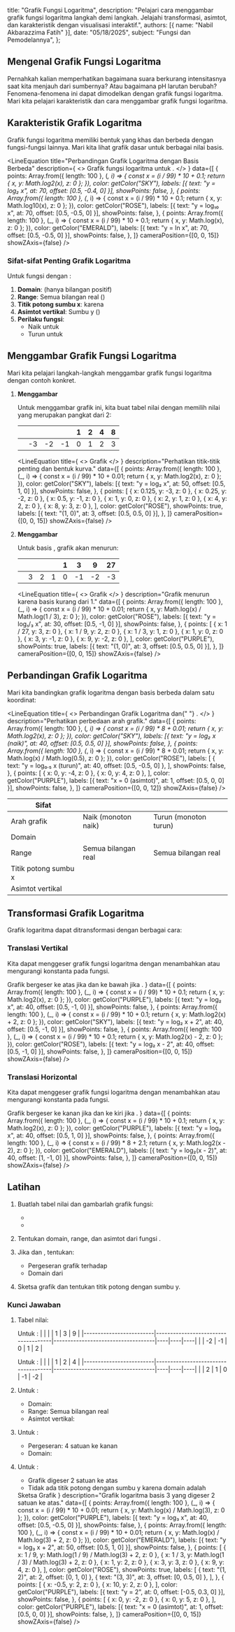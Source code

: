 
  title: "Grafik Fungsi Logaritma",
  description: "Pelajari cara menggambar grafik fungsi logaritma langkah demi langkah. Jelajahi transformasi, asimtot, dan karakteristik dengan visualisasi interaktif.",
  authors: [{ name: "Nabil Akbarazzima Fatih" }],
  date: "05/18/2025",
  subject: "Fungsi dan Pemodelannya",
};

## Mengenal Grafik Fungsi Logaritma

Pernahkah kalian memperhatikan bagaimana suara berkurang intensitasnya saat kita menjauh dari sumbernya? Atau bagaimana pH larutan berubah? Fenomena-fenomena ini dapat dimodelkan dengan grafik fungsi logaritma. Mari kita pelajari karakteristik dan cara menggambar grafik fungsi logaritma.

## Karakteristik Grafik Logaritma

Grafik fungsi logaritma memiliki bentuk yang khas dan berbeda dengan fungsi-fungsi lainnya. Mari kita lihat grafik dasar <InlineMath math="y = \log_b x" /> untuk berbagai nilai basis.

<LineEquation
  title="Perbandingan Grafik Logaritma dengan Basis Berbeda"
  description={
    <>
      Grafik fungsi logaritma untuk <InlineMath math="b > 1" />.
    </>
  }
  data={[
    {
      points: Array.from({ length: 100 }, (_, i) => {
        const x = (i / 99) * 10 + 0.1;
        return { x, y: Math.log2(x), z: 0 };
      }),
      color: getColor("SKY"),
      labels: [{ text: "y = log₂ x", at: 70, offset: [0.5, -0.4, 0] }],
      showPoints: false,
    },
    {
      points: Array.from({ length: 100 }, (_, i) => {
        const x = (i / 99) * 10 + 0.1;
        return { x, y: Math.log10(x), z: 0 };
      }),
      color: getColor("ROSE"),
      labels: [{ text: "y = log₁₀ x", at: 70, offset: [0.5, -0.5, 0] }],
      showPoints: false,
    },
    {
      points: Array.from({ length: 100 }, (_, i) => {
        const x = (i / 99) * 10 + 0.1;
        return { x, y: Math.log(x), z: 0 };
      }),
      color: getColor("EMERALD"),
      labels: [{ text: "y = ln x", at: 70, offset: [0.5, -0.5, 0] }],
      showPoints: false,
    },
  ]}
  cameraPosition={[0, 0, 15]}
  showZAxis={false}
/>

### Sifat-sifat Penting Grafik Logaritma

Untuk fungsi <InlineMath math="f(x) = \log_b x" /> dengan <InlineMath math="b > 1" />:

1. **Domain**: <InlineMath math="x > 0" /> (hanya bilangan positif)
2. **Range**: Semua bilangan real (<InlineMath math="-\infty < y < \infty" />)
3. **Titik potong sumbu x**: <InlineMath math="(1, 0)" /> karena <InlineMath math="\log_b 1 = 0" />
4. **Asimtot vertikal**: Sumbu y (<InlineMath math="x = 0" />)
5. **Perilaku fungsi**:
   - Naik untuk <InlineMath math="b > 1" />
   - Turun untuk <InlineMath math="0 < b < 1" />

## Menggambar Grafik Fungsi Logaritma

Mari kita pelajari langkah-langkah menggambar grafik fungsi logaritma dengan contoh konkret.

1. **Menggambar <InlineMath math="y = \log_2 x" />**

   Untuk menggambar grafik ini, kita buat tabel nilai dengan memilih nilai <InlineMath math="x" /> yang merupakan pangkat dari 2:

   | <InlineMath math="x" />            | <InlineMath math="\frac{1}{8}" /> | <InlineMath math="\frac{1}{4}" /> | <InlineMath math="\frac{1}{2}" /> | 1   | 2   | 4   | 8   |
   | ---------------------------------- | --------------------------------- | --------------------------------- | --------------------------------- | --- | --- | --- | --- |
   | <InlineMath math="y = \log_2 x" /> | -3                                | -2                                | -1                                | 0   | 1   | 2   | 3   |

   <LineEquation
     title={
       <>
         Grafik <InlineMath math="y = \log_2 x" />
       </>
     }
     description="Perhatikan titik-titik penting dan bentuk kurva."
     data={[
       {
         points: Array.from({ length: 100 }, (_, i) => {
           const x = (i / 99) * 10 + 0.01;
           return { x, y: Math.log2(x), z: 0 };
         }),
         color: getColor("SKY"),
         labels: [{ text: "y = log₂ x", at: 50, offset: [0.5, 1, 0] }],
         showPoints: false,
       },
       {
         points: [
           { x: 0.125, y: -3, z: 0 },
           { x: 0.25, y: -2, z: 0 },
           { x: 0.5, y: -1, z: 0 },
           { x: 1, y: 0, z: 0 },
           { x: 2, y: 1, z: 0 },
           { x: 4, y: 2, z: 0 },
           { x: 8, y: 3, z: 0 },
         ],
         color: getColor("ROSE"),
         showPoints: true,
         labels: [{ text: "(1, 0)", at: 3, offset: [0.5, 0.5, 0] }],
       },
     ]}
     cameraPosition={[0, 0, 15]}
     showZAxis={false}
   />

2. **Menggambar <InlineMath math="y = \log_{\frac{1}{3}} x" />**

   Untuk basis <InlineMath math="0 < b < 1" />, grafik akan menurun:

   | <InlineMath math="x" />                        | <InlineMath math="\frac{1}{27}" /> | <InlineMath math="\frac{1}{9}" /> | <InlineMath math="\frac{1}{3}" /> | 1   | 3   | 9   | 27  |
   | ---------------------------------------------- | ---------------------------------- | --------------------------------- | --------------------------------- | --- | --- | --- | --- |
   | <InlineMath math="y = \log_{\frac{1}{3}} x" /> | 3                                  | 2                                 | 1                                 | 0   | -1  | -2  | -3  |

   <LineEquation
     title={
       <>
         Grafik <InlineMath math="y = \log_{\frac{1}{3}} x" />
       </>
     }
     description="Grafik menurun karena basis kurang dari 1."
     data={[
       {
         points: Array.from({ length: 100 }, (_, i) => {
           const x = (i / 99) * 10 + 0.01;
           return { x, y: Math.log(x) / Math.log(1 / 3), z: 0 };
         }),
         color: getColor("ROSE"),
         labels: [{ text: "y = log₁/₃ x", at: 30, offset: [0.5, -1, 0] }],
         showPoints: false,
       },
       {
         points: [
           { x: 1 / 27, y: 3, z: 0 },
           { x: 1 / 9, y: 2, z: 0 },
           { x: 1 / 3, y: 1, z: 0 },
           { x: 1, y: 0, z: 0 },
           { x: 3, y: -1, z: 0 },
           { x: 9, y: -2, z: 0 },
         ],
         color: getColor("PURPLE"),
         showPoints: true,
         labels: [{ text: "(1, 0)", at: 3, offset: [0.5, 0.5, 0] }],
       },
     ]}
     cameraPosition={[0, 0, 15]}
     showZAxis={false}
   />

## Perbandingan Grafik Logaritma

Mari kita bandingkan grafik logaritma dengan basis berbeda dalam satu koordinat:

<LineEquation
  title={
    <>
      Perbandingan Grafik Logaritma <InlineMath math="b > 1" /> dan{" "}
      <InlineMath math="0 < b < 1" />.
    </>
  }
  description="Perhatikan perbedaan arah grafik."
  data={[
    {
      points: Array.from({ length: 100 }, (_, i) => {
        const x = (i / 99) * 8 + 0.01;
        return { x, y: Math.log2(x), z: 0 };
      }),
      color: getColor("SKY"),
      labels: [{ text: "y = log₂ x (naik)", at: 40, offset: [0.5, 0.5, 0] }],
      showPoints: false,
    },
    {
      points: Array.from({ length: 100 }, (_, i) => {
        const x = (i / 99) * 8 + 0.01;
        return { x, y: Math.log(x) / Math.log(0.5), z: 0 };
      }),
      color: getColor("ROSE"),
      labels: [
        { text: "y = log₀.₅ x (turun)", at: 40, offset: [0.5, -0.5, 0] },
      ],
      showPoints: false,
    },
    {
      points: [
        { x: 0, y: -4, z: 0 },
        { x: 0, y: 4, z: 0 },
      ],
      color: getColor("PURPLE"),
      labels: [{ text: "x = 0 (asimtot)", at: 1, offset: [0.5, 0, 0] }],
      showPoints: false,
    },
  ]}
  cameraPosition={[0, 0, 12]}
  showZAxis={false}
/>

| Sifat                | <InlineMath math="b > 1" />  | <InlineMath math="0 < b < 1" /> |
| -------------------- | ---------------------------- | ------------------------------- |
| Arah grafik          | Naik (monoton naik)          | Turun (monoton turun)           |
| Domain               | <InlineMath math="x > 0" />  | <InlineMath math="x > 0" />     |
| Range                | Semua bilangan real          | Semua bilangan real             |
| Titik potong sumbu x | <InlineMath math="(1, 0)" /> | <InlineMath math="(1, 0)" />    |
| Asimtot vertikal     | <InlineMath math="x = 0" />  | <InlineMath math="x = 0" />     |

## Transformasi Grafik Logaritma

Grafik logaritma dapat ditransformasi dengan berbagai cara:

### Translasi Vertikal

Kita dapat menggeser grafik fungsi logaritma dengan menambahkan atau mengurangi konstanta <InlineMath math="k" /> pada fungsi.

<div className="flex flex-col gap-4">
  <BlockMath math="y = \log_b x + k" />
  <LineEquation
    title="Translasi Vertikal"
    description={
      <>
        Grafik bergeser ke atas jika <InlineMath math="k > 0" /> dan ke bawah
        jika <InlineMath math="k < 0" />.
      </>
    }
    data={[
      {
        points: Array.from({ length: 100 }, (_, i) => {
          const x = (i / 99) * 10 + 0.1;
          return { x, y: Math.log2(x), z: 0 };
        }),
        color: getColor("PURPLE"),
        labels: [{ text: "y = log₂ x", at: 40, offset: [0.5, -1, 0] }],
        showPoints: false,
      },
      {
        points: Array.from({ length: 100 }, (_, i) => {
          const x = (i / 99) * 10 + 0.1;
          return { x, y: Math.log2(x) + 2, z: 0 };
        }),
        color: getColor("SKY"),
        labels: [{ text: "y = log₂ x + 2", at: 40, offset: [0.5, -1, 0] }],
        showPoints: false,
      },
      {
        points: Array.from({ length: 100 }, (_, i) => {
          const x = (i / 99) * 10 + 0.1;
          return { x, y: Math.log2(x) - 2, z: 0 };
        }),
        color: getColor("ROSE"),
        labels: [{ text: "y = log₂ x - 2", at: 40, offset: [0.5, -1, 0] }],
        showPoints: false,
      },
    ]}
    cameraPosition={[0, 0, 15]}
    showZAxis={false}
  />
</div>

### Translasi Horizontal

Kita dapat menggeser grafik fungsi logaritma dengan menambahkan atau mengurangi konstanta <InlineMath math="h" /> pada fungsi.

<div className="flex flex-col gap-4">
  <BlockMath math="y = \log_b (x - h)" />
  <LineEquation
    title="Translasi Horizontal"
    description={
      <>
        Grafik bergeser ke kanan jika <InlineMath math="h > 0" /> dan ke kiri
        jika <InlineMath math="h < 0" />.
      </>
    }
    data={[
      {
        points: Array.from({ length: 100 }, (_, i) => {
          const x = (i / 99) * 10 + 0.1;
          return { x, y: Math.log2(x), z: 0 };
        }),
        color: getColor("PURPLE"),
        labels: [{ text: "y = log₂ x", at: 40, offset: [0.5, 1, 0] }],
        showPoints: false,
      },
      {
        points: Array.from({ length: 100 }, (_, i) => {
          const x = (i / 99) * 8 + 2.1;
          return { x, y: Math.log2(x - 2), z: 0 };
        }),
        color: getColor("EMERALD"),
        labels: [{ text: "y = log₂(x - 2)", at: 40, offset: [1, -1, 0] }],
        showPoints: false,
      },
    ]}
    cameraPosition={[0, 0, 15]}
    showZAxis={false}
  />
</div>

## Latihan

1. Buatlah tabel nilai dan gambarlah grafik fungsi:

   - <InlineMath math="y = \log_3 x" />
   - <InlineMath math="y = \log_{\frac{1}{2}} x" />

2. Tentukan domain, range, dan asimtot dari fungsi <InlineMath math="f(x) = \log_5 (x + 3)" />.

3. Jika <InlineMath math="f(x) = \log_2 x" /> dan <InlineMath math="g(x) = \log_2 (x - 4)" />, tentukan:

   - Pergeseran grafik <InlineMath math="g(x)" /> terhadap <InlineMath math="f(x)" />
   - Domain dari <InlineMath math="g(x)" />

4. Sketsa grafik <InlineMath math="y = \log_3 x + 2" /> dan tentukan titik potong dengan sumbu y.

### Kunci Jawaban

1. Tabel nilai:

   Untuk <InlineMath math="y = \log_3 x" />:
   | <InlineMath math="x" /> | <InlineMath math="\frac{1}{9}" /> | <InlineMath math="\frac{1}{3}" /> | 1 | 3 | 9 |
   |-------------------------|-------------------------------------|------------------------------------|----|----|----|
   | <InlineMath math="y" /> | -2 | -1 | 0 | 1 | 2 |

   Untuk <InlineMath math="y = \log_{\frac{1}{2}} x" />:
   | <InlineMath math="x" /> | <InlineMath math="\frac{1}{4}" /> | <InlineMath math="\frac{1}{2}" /> | 1 | 2 | 4 |
   |-------------------------|-------------------------------------|------------------------------------|----|----|----|
   | <InlineMath math="y" /> | 2 | 1 | 0 | -1 | -2 |

2. Untuk <InlineMath math="f(x) = \log_5 (x + 3)" />:

   - Domain: <InlineMath math="x + 3 > 0 \Rightarrow x > -3" />
   - Range: Semua bilangan real
   - Asimtot vertikal: <InlineMath math="x = -3" />

3. Untuk <InlineMath math="g(x) = \log_2 (x - 4)" />:

   - Pergeseran: 4 satuan ke kanan
   - Domain: <InlineMath math="x - 4 > 0 \Rightarrow x > 4" />

4. Untuk <InlineMath math="y = \log_3 x + 2" />:

   - Grafik <InlineMath math="y = \log_3 x" /> digeser 2 satuan ke atas
   - Tidak ada titik potong dengan sumbu y karena domain adalah <InlineMath math="x > 0" />

   <div className="mt-4">
     <LineEquation
       title={
         <>
           Sketsa Grafik <InlineMath math="y = \log_3 x + 2" />
         </>
       }
       description="Grafik logaritma basis 3 yang digeser 2 satuan ke atas."
       data={[
         {
           points: Array.from({ length: 100 }, (_, i) => {
             const x = (i / 99) * 10 + 0.01;
             return { x, y: Math.log(x) / Math.log(3), z: 0 };
           }),
           color: getColor("PURPLE"),
           labels: [{ text: "y = log₃ x", at: 40, offset: [0.5, -0.5, 0] }],
           showPoints: false,
         },
         {
           points: Array.from({ length: 100 }, (_, i) => {
             const x = (i / 99) * 10 + 0.01;
             return { x, y: Math.log(x) / Math.log(3) + 2, z: 0 };
           }),
           color: getColor("EMERALD"),
           labels: [{ text: "y = log₃ x + 2", at: 50, offset: [0.5, 1, 0] }],
           showPoints: false,
         },
         {
           points: [
             { x: 1 / 9, y: Math.log(1 / 9) / Math.log(3) + 2, z: 0 },
             { x: 1 / 3, y: Math.log(1 / 3) / Math.log(3) + 2, z: 0 },
             { x: 1, y: 2, z: 0 },
             { x: 3, y: 3, z: 0 },
             { x: 9, y: 4, z: 0 },
           ],
           color: getColor("ROSE"),
           showPoints: true,
           labels: [
             { text: "(1, 2)", at: 2, offset: [0, 1, 0] },
             { text: "(3, 3)", at: 3, offset: [0, 0.5, 0] },
           ],
         },
         {
           points: [
             { x: -0.5, y: 2, z: 0 },
             { x: 10, y: 2, z: 0 },
           ],
           color: getColor("PURPLE"),
           labels: [{ text: "y = 2", at: 0, offset: [-0.5, 0.3, 0] }],
           showPoints: false,
         },
         {
           points: [
             { x: 0, y: -2, z: 0 },
             { x: 0, y: 5, z: 0 },
           ],
           color: getColor("PURPLE"),
           labels: [{ text: "x = 0 (asimtot)", at: 1, offset: [0.5, 0, 0] }],
           showPoints: false,
         },
       ]}
       cameraPosition={[0, 0, 15]}
       showZAxis={false}
     />
   </div>
